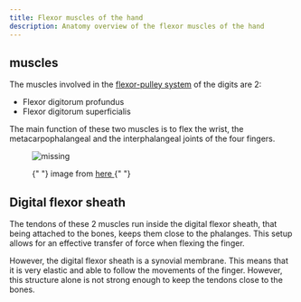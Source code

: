 ```yaml
---
title: Flexor muscles of the hand
description: Anatomy overview of the flexor muscles of the hand
---
```



## muscles

The muscles involved in the [flexor-pulley system](pulley-system) of the digits are 2:

- Flexor digitorum profundus
- Flexor digitorum superficialis

The main function of these two muscles is to flex the wrist, the metacarpophalangeal and the interphalangeal joints of the four fingers.

<figure>
  <img src={FingerFlex} alt="missing" />
  <figcaption>
    <p>
      {" "}
      image from <a href="https://www.visiblebody.com/blog/a-digital-post-fingers-and-thumbs">
        here
      </a>{" "}
    </p>
  </figcaption>
</figure>

## Digital flexor sheath

The tendons of these 2 muscles run inside the digital flexor sheath, that being attached to the bones, keeps them close to the phalanges. This setup allows for an effective transfer of force when flexing the finger.

However, the digital flexor sheath is a synovial membrane. This means that it is very elastic and able to follow the movements of the finger. However, this structure alone is not strong enough to keep the tendons close to the bones.
